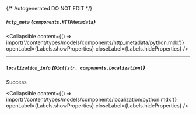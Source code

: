 {/* Autogenerated DO NOT EDIT  */}

##### `http_meta` *{`components.HTTPMetadata`}*

<Collapsible content={() => import('/content/types/models/components/http_metadata/python.mdx')} openLabel={Labels.showProperties} closeLabel={Labels.hideProperties} />


---
##### `localization_info` *{`Dict[str, components.Localization]`}*
Success

<Collapsible content={() => import('/content/types/models/components/localization/python.mdx')} openLabel={Labels.showProperties} closeLabel={Labels.hideProperties} />



